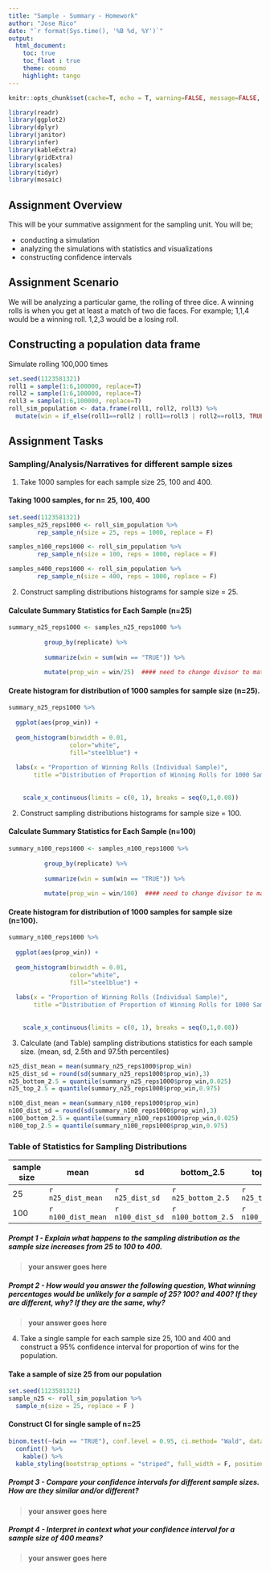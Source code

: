 ```yaml
---
title: "Sample - Summary - Homework"
author: "Jose Rico"
date: "`r format(Sys.time(), '%B %d, %Y')`"
output: 
  html_document:
    toc: true
    toc_float : true
    theme: cosmo
    highlight: tango
---
```


```r
knitr::opts_chunk$set(cache=T, echo = T, warning=FALSE, message=FALSE, fig.height=4, fig.align='center') #Chunk default settings 
```

```r
library(readr)
library(ggplot2)
library(dplyr)
library(janitor)
library(infer)
library(kableExtra)
library(gridExtra)
library(scales)
library(tidyr)
library(mosaic)
```

## Assignment Overview

This will be your summative assignment for the sampling unit.  You will be;  

  - conducting a simulation
  - analyzing the simulations with statistics and visualizations
  - constructing confidence intervals
  
## Assignment Scenario

We will be analyzing a particular game, the rolling of three dice.  A winning rolls is when you get at least a match of two die faces.  For example; 1,1,4 would be a winning roll.   1,2,3 would be a losing roll.    

## Constructing a population data frame

Simulate rolling 100,000 times
```r
set.seed(1123581321)
roll1 = sample(1:6,100000, replace=T)
roll2 = sample(1:6,100000, replace=T)
roll3 = sample(1:6,100000, replace=T)
roll_sim_population <- data.frame(roll1, roll2, roll3) %>% 
  mutate(win = if_else(roll1==roll2 | roll1==roll3 | roll2==roll3, TRUE, FALSE))
```

## Assignment Tasks

### Sampling/Analysis/Narratives for different sample sizes
1. Take 1000 samples for each sample size 25, 100 and 400.

#### Taking 1000 samples, for n= 25, 100, 400
```r
set.seed(1123581321)
samples_n25_reps1000 <- roll_sim_population %>%
        rep_sample_n(size = 25, reps = 1000, replace = F)

samples_n100_reps1000 <- roll_sim_population %>%
        rep_sample_n(size = 100, reps = 1000, replace = F)

samples_n400_reps1000 <- roll_sim_population %>%
        rep_sample_n(size = 400, reps = 1000, replace = F)

```

2. Construct sampling distributions histograms for  sample size = 25.  

#### Calculate Summary Statistics for Each Sample (n=25)
```r
summary_n25_reps1000 <- samples_n25_reps1000 %>% 
  
          group_by(replicate) %>% 
  
          summarize(win = sum(win == "TRUE")) %>% 
  
          mutate(prop_win = win/25)  #### need to change divisor to match the sample size
```

#### Create histogram for distribution of 1000 samples for sample size (n=25).
```r
summary_n25_reps1000 %>% 
  
  ggplot(aes(prop_win)) +
  
  geom_histogram(binwidth = 0.01, 
                 color="white", 
                 fill="steelblue") +
  
  labs(x = "Proportion of Winning Rolls (Individual Sample)",
       title ="Distribution of Proportion of Winning Rolls for 1000 Samples \n(based on sample size of 25)") +
  
  
    scale_x_continuous(limits = c(0, 1), breaks = seq(0,1,0.08))
```

2. Construct sampling distributions histograms for  sample size = 100.  

#### Calculate Summary Statistics for Each Sample (n=100)
```r
summary_n100_reps1000 <- samples_n100_reps1000 %>% 
  
          group_by(replicate) %>% 
  
          summarize(win = sum(win == "TRUE")) %>% 
  
          mutate(prop_win = win/100)  #### need to change divisor to match the sample size
```

#### Create histogram for distribution of 1000 samples for sample size (n=100).
```r
summary_n100_reps1000 %>% 
  
  ggplot(aes(prop_win)) +
  
  geom_histogram(binwidth = 0.01, 
                 color="white", 
                 fill="steelblue") +
  
  labs(x = "Proportion of Winning Rolls (Individual Sample)",
       title ="Distribution of Proportion of Winning Rolls for 1000 Samples \n(based on sample size of 100)") +
  
  
    scale_x_continuous(limits = c(0, 1), breaks = seq(0,1,0.08))
```


3. Calculate (and Table) sampling distributions statistics for each sample size. (mean, sd, 2.5th and 97.5th percentiles)

```r
n25_dist_mean = mean(summary_n25_reps1000$prop_win)
n25_dist_sd = round(sd(summary_n25_reps1000$prop_win),3)
n25_bottom_2.5 = quantile(summary_n25_reps1000$prop_win,0.025)
n25_top_2.5 = quantile(summary_n25_reps1000$prop_win,0.975)

n100_dist_mean = mean(summary_n100_reps1000$prop_win)
n100_dist_sd = round(sd(summary_n100_reps1000$prop_win),3)
n100_bottom_2.5 = quantile(summary_n100_reps1000$prop_win,0.025)
n100_top_2.5 = quantile(summary_n100_reps1000$prop_win,0.975)
```


### Table of Statistics for Sampling Distributions

|  sample size  | mean   |  sd  |  bottom_2.5  |  top_2.5 |
|--------------|--------|--------|-----------|----------|
| 25  | `r n25_dist_mean` | `r n25_dist_sd` | `r n25_bottom_2.5`  | `r n25_top_2.5`  |
| 100  | `r n100_dist_mean` | `r n100_dist_sd` | `r n100_bottom_2.5`  | `r n100_top_2.5`  |




##### Prompt 1 - Explain what happens to the sampling distribution as the sample size increases from 25 to 100 to 400.

> **your answer goes here**

##### Prompt 2 - How would you answer the following question, What winning percentages would be unlikely for a sample of 25? 100? and 400?  If they are different, why?  If they are the same, why? 

> **your answer goes here**

4. Take a single sample for each sample size 25, 100 and 400 and construct a 95% confidence interval for proportion of wins for the population.

#### Take a sample of size 25 from our population

```r
set.seed(1123581321)
sample_n25 <- roll_sim_population %>% 
  sample_n(size = 25, replace = F )
```

#### Construct CI for single sample of n=25

```r
binom.test(~(win == "TRUE"), conf.level = 0.95, ci.method= "Wald", data = sample_n25) %>% 
  confint() %>% 
    kable() %>% 
  kable_styling(bootstrap_options = "striped", full_width = F, position = "left")
```

##### Prompt 3 - Compare your confidence intervals for different sample sizes.  How are they similar and/or different?

> **your answer goes here**

##### Prompt 4 - Interpret in context what your confidence interval for a sample size of 400 means?

> **your answer goes here**





